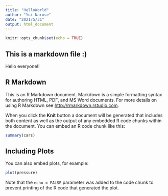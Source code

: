 ```yaml
---
title: "HelloWorld"
author: "Yui Naruse"
date: "2021/5/31"
output: html_document
---
```


```r
knitr::opts_chunk$set(echo = TRUE)
```

## This is a markdown file :)
Hello everyone!!

## R Markdown

This is an R Markdown document. Markdown is a simple formatting syntax for authoring HTML, PDF, and MS Word documents. For more details on using R Markdown see <http://rmarkdown.rstudio.com>.

When you click the **Knit** button a document will be generated that includes both content as well as the output of any embedded R code chunks within the document. You can embed an R code chunk like this:

```r
summary(cars)
```

## Including Plots

You can also embed plots, for example:

```r
plot(pressure)
```

Note that the `echo = FALSE` parameter was added to the code chunk to prevent printing of the R code that generated the plot.
